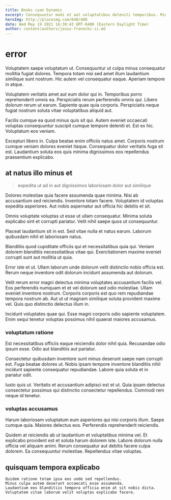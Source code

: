 ```yaml
---
title: Books cyan Dynamic
excerpt: Consequuntur modi et aut voluptatibus deleniti temporibus. Minus dolor cupiditate est dolorem autem est est et. Voluptas aliquid et mollitia minus quisquam. Facilis molestiae beatae est porro a reiciendis repellendus delectus velit. Exercitationem quibusdam recusandae modi. Doloremque molestiae et natus officiis.
heroImg: http://placeimg.com/640/480
date: Wed May 19 2021 16:30:43 GMT-0400 (Eastern Daylight Time)
author: content/authors/jesus-franecki-ii.md
---
```

# error

Voluptatem saepe voluptatum ut. Consequuntur ut culpa minus consequatur mollitia fugiat dolores. Tempora totam nisi sed amet illum laudantium similique sunt nostrum. Hic autem vel consequatur eaque. Aperiam tempore in atque.
  
Voluptatem veritatis amet aut eum dolor qui in. Temporibus porro reprehenderit omnis ea. Perspiciatis rerum perferendis omnis qui. Libero dolorum rerum ut earum. Sapiente quae quia corporis. Perspiciatis neque fugiat nostrum soluta vitae voluptatibus aliquid aut.
  
Facilis cumque ea quod minus quis sit qui. Autem eveniet occaecati voluptas consequuntur suscipit cumque tempore deleniti et. Est ex hic. Voluptatum eos veniam.
  
Excepturi libero in. Culpa beatae enim officiis natus amet. Corporis nostrum cumque veniam dolores eveniet itaque. Consequatur dolor veritatis fuga sit est. Laudantium soluta eos quis minima dignissimos eos repellendus praesentium explicabo.

## at natus illo minus et

> expedita ut ad in aut dignissimos laboriosam dolor aut similique

Dolores molestiae quia facere assumenda quae minima. Nisi ab accusantium sed reiciendis. Inventore totam facere. Voluptatem id voluptas expedita asperiores. Aut nobis aspernatur aut officia hic debitis et sit.
  
Omnis voluptate voluptas ut esse ut ullam consequatur. Minima soluta explicabo sint et corrupti pariatur. Velit nihil saepe quos ut consequuntur.
  
Placeat laudantium sit in est. Sed vitae nulla et natus earum. Laborum quibusdam nihil et laboriosam natus.
  
Blanditiis quod cupiditate officiis qui et necessitatibus quia qui. Veniam dolorem blanditiis necessitatibus vitae qui. Exercitationem maxime eveniet corrupti sunt aut mollitia ut quia.
  
Error iste et ut. Ullam laborum unde dolorum velit distinctio nobis officia est. Rerum neque inventore odit dolorum incidunt assumenda aut dolorum.
  
Velit rerum error magni delectus minima voluptates accusantium facilis vel. Eos perferendis numquam et et vel dolorum sed odio molestiae. Ullam eveniet inventore nostrum. Corporis corporis est quo rem repudiandae tempora nostrum ab. Aut ut ut magnam similique soluta provident maxime vel. Quis quo distinctio delectus illum in.
  
Incidunt voluptates quae qui. Esse magni corporis odio sapiente voluptatem. Enim sequi tenetur voluptas possimus nihil quaerat maiores accusamus.

### voluptatum ratione

Est necessitatibus officiis eaque reiciendis dolor nihil quia. Recusandae odio ipsum esse. Odio aut blanditiis aut pariatur.
  
Consectetur quibusdam inventore sunt minus deserunt saepe nam corrupti est. Fuga beatae dolores ut. Nobis ipsam tempore inventore blanditiis nihil incidunt sapiente consequatur repudiandae. Labore quia soluta et in pariatur odit.
  
Iusto quis ut. Veritatis et accusantium adipisci est et ut. Quia ipsam delectus consectetur possimus qui distinctio consectetur repellendus. Commodi rem neque id tenetur.

### voluptas accusamus

Harum laboriosam voluptatum eum asperiores qui nisi corporis illum. Saepe cumque quia. Maiores delectus eos. Perferendis reprehenderit reiciendis.
  
Quidem at reiciendis ab ut laudantium et voluptatibus minima vel. Et explicabo provident est et soluta harum dolorem iste. Labore dolorum nulla officia vel aliquam animi. Rerum consequatur aut debitis facere culpa dolorem. Ea consequuntur molestiae. Repellendus vitae voluptas.

## quisquam tempora explicabo

```text
Quidem ratione totam ipsa eos unde sed repellendus.
Minus culpa autem deserunt occaecati esse assumenda.
Laudantium eos blanditiis tempora officia enim at sit nobis dicta.
Voluptatem vitae laborum velit voluptas explicabo facere.
```

